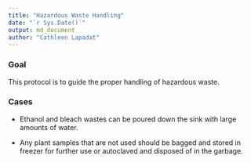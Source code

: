 ---
title: "Hazardous Waste Handling"
date: "`r Sys.Date()`"
output: md_document
author: "Cathleen Lapadat"
---

### Goal

This protocol is to guide the proper handling of hazardous waste.

### Cases

- Ethanol and bleach wastes can be poured down the sink with large amounts of water.

- Any plant samples that are not used should be bagged and stored in freezer for 
further use or autoclaved and disposed of in the garbage.

